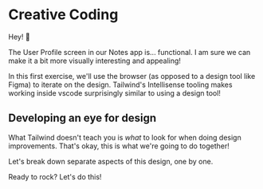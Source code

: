 # Creative Coding

<EpicVideo url="https://www.epicweb.dev/workshops/full-stack-foundations/styling/intro-to-styling" />

Hey! 🤙

The User Profile screen in our Notes app is... functional. I am sure we can make it a bit more visually interesting and appealing!

In this first exercise, we'll use the browser (as opposed to a design tool like Figma) to iterate on the design. Tailwind's Intellisense tooling makes working inside vscode surprisingly similar to using a design tool!

## Developing an eye for design

What Tailwind doesn't teach you is _what_ to look for when doing design improvements. That's okay, this is what we're going to do together!

Let's break down separate aspects of this design, one by one.

Ready to rock? Let's do this!
